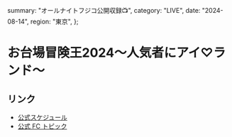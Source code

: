   summary: "オールナイトフジコ公開収録📺",
  category: "LIVE",
  date: "2024-08-14",
  region: "東京",
};

# お台場冒険王2024～人気者にアイ♡ランド～

## リンク

* [公式スケジュール](https://takanenonadeshiko.jp/events/event/お台場冒険王2024～人気者にアイ♡ランド～/)
* [公式 FC トピック](https://takanekofc.com/topics/public/_/34ro17j62egbudz3.html)
